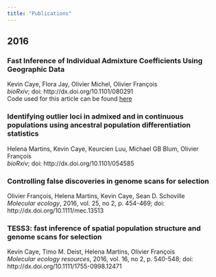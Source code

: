 ```yaml
---
title: "Publications"
---
```


## 2016

### Fast Inference of Individual Admixture Coefficients Using Geographic Data <a href="https://github.com/cayek/TESS3Article"><i class="fa fa-github" aria-hidden="true"></i></a>
Kevin Caye, Flora Jay, Olivier Michel, Olivier François<br>
*bioRxiv*; doi: http://dx.doi.org/10.1101/080291 <br>
Code used for this article can be found <a href="https://github.com/cayek/TESS3Article">here <i class="fa fa-github" aria-hidden="true"></i></a>


### Identifying outlier loci in admixed and in continuous populations using ancestral population differentiation statistics
Helena Martins, Kevin Caye, Keurcien Luu, Michael GB Blum, Olivier François<br>
*bioRxiv*; doi: http://dx.doi.org/10.1101/054585


### Controlling false discoveries in genome scans for selection 
Olivier François, Helena Martins, Kevin Caye, Sean D. Schoville<br>
*Molecular ecology*, 2016, vol. 25, no 2, p. 454-469; doi: http://dx.doi.org/10.1111/mec.13513

### TESS3: fast inference of spatial population structure and genome scans for selection
Kevin Caye, Timo M. Deist, Helena Martins, Olivier François<br>
*Molecular ecology resources*, 2016, vol. 16, no 2, p. 540-548; doi: http://dx.doi.org/10.1111/1755-0998.12471
